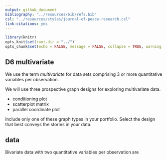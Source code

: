 ```yaml
---
output: github_document
bibliography: "../resources/bib/refs.bib" 
csl: "../resources/styles/journal-of-peace-research.csl"
link-citations: yes
---
```


```r
library(knitr)
opts_knit$set(root.dir = "../")
opts_chunk$set(echo = FALSE, message = FALSE, collapse = TRUE, warning = FALSE)
```

## D6 multivariate 

We use the term *multivariate* for data sets comprising 3 or more quantitative variables per observation.  

We will use three prospective graph designs for exploring multivariate data.

- conditioning plot 
- scatterplot matrix 
- parallel coordinate plot

Include only one of these graph types in your portfolio. Select the design that best conveys the stories in your data. 

## data 

Bivariate data with two quantitative variables per observation are 



